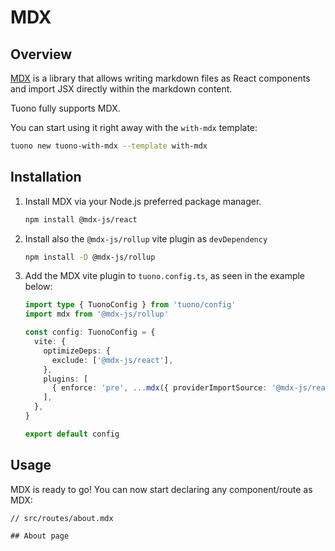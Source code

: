 
<MetaTags
  title="Tuono - MDX"
  canonical="https://tuono.dev/documentation/integrations/mdx"
/>

# MDX

## Overview

[MDX](https://mdxjs.com/) is a library that allows writing markdown
files as React components and import JSX directly within the markdown
content.

Tuono fully supports MDX.

You can start using it right away with the `with-mdx` template:

```sh
tuono new tuono-with-mdx --template with-mdx
```

## Installation

1. Install MDX via your Node.js preferred package manager.

   ```sh
   npm install @mdx-js/react
   ```

2. Install also the `@mdx-js/rollup` vite plugin as `devDependency`

   ```sh
   npm install -D @mdx-js/rollup
   ```

3. Add the MDX vite plugin to `tuono.config.ts`, as seen in the example below:

   ```ts
   import type { TuonoConfig } from 'tuono/config'
   import mdx from '@mdx-js/rollup'

   const config: TuonoConfig = {
     vite: {
       optimizeDeps: {
         exclude: ['@mdx-js/react'],
       },
       plugins: [
         { enforce: 'pre', ...mdx({ providerImportSource: '@mdx-js/react' }) },
       ],
     },
   }

   export default config
   ```

## Usage

MDX is ready to go! You can now start declaring any component/route as MDX:

```mdx
// src/routes/about.mdx

## About page
```
